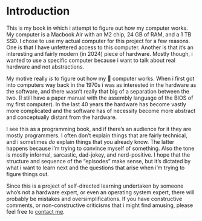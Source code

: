 # Introduction {.unnumbered}

This is my book in which i attempt to figure out how my computer works.  My computer is a 
Macbook Air with an M2 chip, 24 GB of RAM, and a 1 TB SSD.  I chose to use my actual computer for this project for a few reasons.
One is that I have unfettered access to this computer.  Another is that it's an interesting and fairly modern (in 2024)
piece of hardware.  Mostly though, i wanted to use a specific computer because i want to talk about real hardware
and not abstractions.

My motive really _is_ to figure out how my 🤬 computer works.  When i first got into computers way back in the 1970s
i was as interested in the hardware as the software, and there wasn't really that big of a separation between the two.
(I still have a paper manual with the assembly language of the BIOS of my first computer).
In the last 40 years the hardware has become vastly more complicated and the software has of necessity become more
abstract and conceptually distant from the hardware.

I see this as a programming book, and if there's an audience for it they are mostly programmers.  I often don't
explain things that are fairly technical, and i sometimes _do_ explain things that you already know.  The latter
happens because i'm trying to convince myself of something.  Also the tone is mostly informal, sarcastic,
dad-jokey, and nerd-positive.  I hope that the structure and sequence of the
"episodes" make sense, but it's dictated by what i want to learn next and the questions that arise when i'm trying to
figure things out.

Since this is a project of self-directed learning undertaken by someone who's not a hardware expert, or even an operating 
system expert, there will probably be mistakes and oversimplifications.  If you have constructive comments, or non-constructive 
criticisms that i might find amusing, please feel free to <a href="https://giraffasaur.us/coords">contact me</a>.
